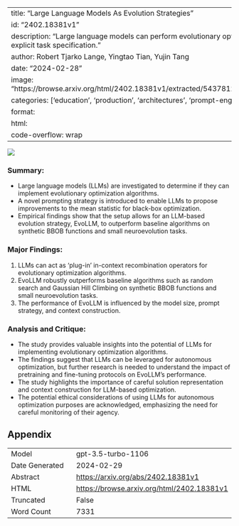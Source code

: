 
---
title: "Large Language Models As Evolution Strategies"
id: "2402.18381v1"
description: "Large language models can perform evolutionary optimization algorithms without explicit task specification."
author: Robert Tjarko Lange, Yingtao Tian, Yujin Tang
date: "2024-02-28"
image: "https://browse.arxiv.org/html/2402.18381v1/extracted/5437812/figures/f3_context_buffer.png"
categories: ['education', 'production', 'architectures', 'prompt-engineering']
format:
  html:
    code-overflow: wrap
---

![](https://browse.arxiv.org/html/2402.18381v1/extracted/5437812/figures/f3_context_buffer.png)

### Summary:
- Large language models (LLMs) are investigated to determine if they can implement evolutionary optimization algorithms.
- A novel prompting strategy is introduced to enable LLMs to propose improvements to the mean statistic for black-box optimization.
- Empirical findings show that the setup allows for an LLM-based evolution strategy, EvoLLM, to outperform baseline algorithms on synthetic BBOB functions and small neuroevolution tasks.

### Major Findings:
1. LLMs can act as 'plug-in' in-context recombination operators for evolutionary optimization algorithms.
2. EvoLLM robustly outperforms baseline algorithms such as random search and Gaussian Hill Climbing on synthetic BBOB functions and small neuroevolution tasks.
3. The performance of EvoLLM is influenced by the model size, prompt strategy, and context construction.

### Analysis and Critique:
- The study provides valuable insights into the potential of LLMs for implementing evolutionary optimization algorithms.
- The findings suggest that LLMs can be leveraged for autonomous optimization, but further research is needed to understand the impact of pretraining and fine-tuning protocols on EvoLLM's performance.
- The study highlights the importance of careful solution representation and context construction for LLM-based optimization.
- The potential ethical considerations of using LLMs for autonomous optimization purposes are acknowledged, emphasizing the need for careful monitoring of their agency.

## Appendix

|          |          |
|----------|----------|
| Model     | gpt-3.5-turbo-1106       |
| Date Generated     | 2024-02-29       |
| Abstract | [https://arxiv.org/abs/2402.18381v1](https://arxiv.org/abs/2402.18381v1)        |
| HTML     | [https://browse.arxiv.org/html/2402.18381v1](https://browse.arxiv.org/html/2402.18381v1)       |
| Truncated       | False       |
| Word Count       | 7331       |